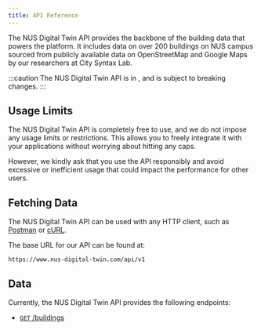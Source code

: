 ```yaml
---
title: API Reference
---
```



The NUS Digital Twin API provides the backbone of the building data that powers the platform. It includes data on over 200 buildings on NUS campus sourced from publicly available data on OpenStreetMap and Google Maps by our researchers at City Syntax Lab.

:::caution
The NUS Digital Twin API is in <Badge text="Beta" variant="caution" size="small" />, and is subject to breaking changes.
:::

## Usage Limits

The NUS Digital Twin API is completely free to use, and we do not impose any usage limits or restrictions. This allows you to freely integrate it with your applications without worrying about hitting any caps.

However, we kindly ask that you use the API responsibly and avoid excessive or inefficient usage that could impact the performance for other users.

## Fetching Data

The NUS Digital Twin API can be used with any HTTP client, such as [Postman](https://www.postman.com/) or [cURL](https://curl.se/).

The base URL for our API can be found at:

```
https://www.nus-digital-twin.com/api/v1
```

## Data

Currently, the NUS Digital Twin API provides the following endpoints:

- [`GET` /buildings](/api-reference/endpoints/buildings)
